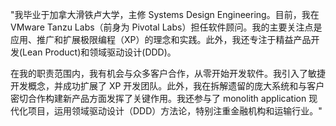 "我毕业于加拿大滑铁卢大学，主修 Systems Design Engineering。目前，我在 VMware Tanzu Labs（前身为 Pivotal Labs）担任软件顾问。我的主要关注点是应用、推广和扩展极限编程（XP）的理念和实践。此外，我还专注于精益产品开发(Lean Product)和领域驱动设计(DDD)。

在我的职责范围内，我有机会与众多客户合作，从零开始开发软件。我引入了敏捷开发概念，并成功扩展了 XP 开发团队。此外，我在拆解遗留的庞大系统和与客户密切合作构建新产品方面发挥了关键作用。我还参与了 monolith application 现代化项目，运用领域驱动设计（DDD）方法论，特别注重金融机构和运输行业。"

